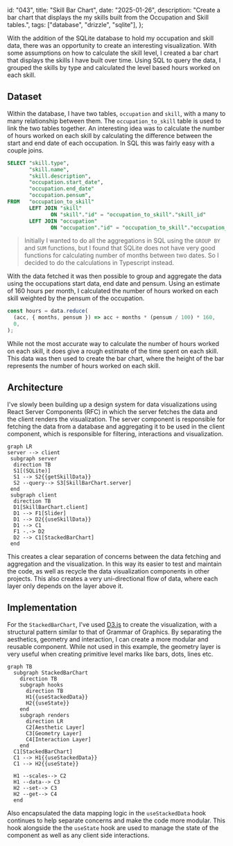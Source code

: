   id: "043",
  title: "Skill Bar Chart",
  date: "2025-01-26",
  description:
    "Create a bar chart that displays the my skills built from the Occupation and Skill tables.",
  tags: ["database", "drizzle", "sqlite"],
};

With the addition of the SQLite database to hold my occupation and skill data,
there was an opportunity to create an interesting visualization. With some
assumptions on how to calculate the skill level, I created a bar chart that
displays the skills I have built over time. Using SQL to query the data, I
grouped the skills by type and calculated the level based hours worked on each
skill.


<div className="h-120">
  <SkillBarChart />
</div>

## Dataset

Within the database, I have two tables, `occupation` and `skill`, with a many to
many relationship between them. The `occupation_to_skill` table is used to link
the two tables together. An interesting idea was to calculate the number of
hours worked on each skill by calculating the difference between the start and
end date of each occupation. In SQL this was fairly easy with a couple joins.

```sql
SELECT "skill.type",
       "skill.name",
       "skill.description",
       "occupation.start_date",
       "occupation.end_date"
       "occupation.pensum",
FROM   "occupation_to_skill"
       LEFT JOIN "skill"
              ON "skill"."id" = "occupation_to_skill"."skill_id"
       LEFT JOIN "occupation"
              ON "occupation"."id" = "occupation_to_skill"."occupation_id"
```

> Initially I wanted to do all the aggregations in SQL using the `GROUP BY` and
> `SUM` functions, but I found that SQLite does not have very good functions for
> calculating number of months between two dates. So I decided to do the
> calculations in Typescript instead.

With the data fetched it was then possible to group and aggregate the data using
the occupations start data, end date and pensum. Using an estimate of 160 hours
per month, I calculated the number of hours worked on each skill weighted by the
pensum of the occupation.

```typescript
const hours = data.reduce(
  (acc, { months, pensum }) => acc + months * (pensum / 100) * 160,
  0,
);
```

While not the most accurate way to calculate the number of hours worked on each
skill, it does give a rough estimate of the time spent on each skill. This data
was then used to create the bar chart, where the height of the bar represents
the number of hours worked on each skill.

## Architecture

I've slowly been building up a design system for data visualizations using React
Server Components (RFC) in which the server fetches the data and the client
renders the visualization. The server component is responsible for fetching the
data from a database and aggregating it to be used in the client component,
which is responsible for filtering, interactions and visualization.

```mermaid
graph LR
server --> client
 subgraph server
  direction TB
  S1[(SQLite)]
  S1 --> S2{{getSkillData}}
  S2 --query--> S3[SkillBarChart.server]
 end
 subgraph client
  direction TB
  D1[SkillBarChart.client]
  D1 --> F1[Slider]
  D1 --> D2{{useSkillData}}
  D1 --> C1
  F1 -.-> D2
  D2 --> C1[StackedBarChart]
 end
```

This creates a clear separation of concerns between the data fetching and
aggregation and the visualization. In this way its easier to test and maintain
the code, as well as recycle the data visualization components in other
projects. This also creates a very uni-directional flow of data, where each
layer only depends on the layer above it.

## Implementation

For the `StackedBarChart`, I've used [D3.js](https://d3js.org/) to create the
visualization, with a structural pattern similar to that of Grammar of Graphics.
By separating the aesthetics, geometry and interaction, I can create a more
modular and reusable component. While not used in this example, the geometry
layer is very useful when creating primitive level marks like bars, dots, lines
etc.

```mermaid
graph TB
  subgraph StackedBarChart
    direction TB
    subgraph hooks
      direction TB
      H1{{useStackedData}}
      H2{{useState}}
    end
    subgraph renders
      direction LR
      C2[Aesthetic Layer]
      C3[Geometry Layer]
      C4[Interaction Layer]
    end
  C1[StackedBarChart]
  C1 --> H1{{useStackedData}}
  C1 --> H2{{useState}}

  H1 --scales--> C2
  H1 --data--> C3
  H2 --set--> C3
  H2 --get--> C4
  end
```

Also encapsulated the data mapping logic in the `useStackedData` hook continues
to help separate concerns and make the code more modular. This hook alongside
the the `useState` hook are used to manage the state of the component as well as
any client side interactions.
